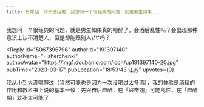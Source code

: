 ```yaml
---
title: 日常贴｜终于进组啦，我想问一个很经典的问题，就是男生如果...
---
```



<Forum groupName="研究男同学" groupUrl="https://www.douban.com/group/yanjiu/" archivedAt="2025-05-16T14:40:45.963Z">
  <Post
    id="284992688"
    title="日常贴｜终于进组啦，我想问一个很经典的问题，就是男生如果..."
    url="https://www.douban.com/group/topic/284992688/?_spm_id=MjAwOTA3MTgw"
    pubTime="04-23"
    highlightUserId="191397140"
  >
我想问一个很经典的问题，就是男生如果真的喝醉了，会酒后乱性吗？会出现那种意识上认不清楚人，但是却能跟别人\*\*吗？

<Reply
  id="5067396796"
  authorId="191397140"
  authorName="Fisherchenxi"
  authorAvatar="https://img1.doubanio.com/icon/up191397140-20.jpg"
  pubTime="2023-03-17"
  pubLocation="18:53:43 江苏"
  upvotes={0}
>
我从小到大没喝醉过（当然可能也是因为一次没喝过太多酒），我的体验是酒精的作用和教科书上说的基本一致：先兴奋后麻醉，在「兴奋期」可能乱性，在「麻醉期」就不太可能了
</Reply>
  </Post>
</Forum>
